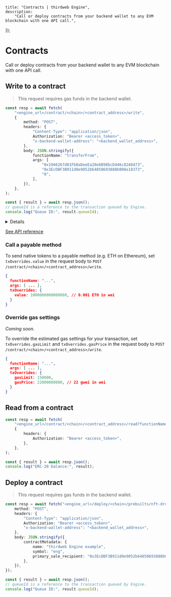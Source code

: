 
	title: "Contracts | thirdweb Engine",
	description:
		"Call or deploy contracts from your backend wallet to any EVM blockchain with one API call.",
});

# Contracts

Call or deploy contracts from your backend wallet to any EVM blockchain with one API call.

## Write to a contract

> This request requires gas funds in the backend wallet.

```ts
const resp = await fetch(
	"<engine_url>/contract/<chain>/<contract_address>/write",
	{
		method: "POST",
		headers: {
			"Content-Type": "application/json",
			Authorization: "Bearer <access_token>",
			"x-backend-wallet-address": "<backend_wallet_address>",
		},
		body: JSON.stringify({
			functionName: "transferFrom",
			args: [
				"0x1946267d81Fb8aDeeEa28e6B98bcD446c8248473",
				"0x3EcDBF3B911d0e9052b64850693888b008e18373",
				"0",
			],
		}),
	},
);

const { result } = await resp.json();
// queueId is a reference to the transaction queued by Engine.
console.log("Queue ID:", result.queueId);
```

<Details id="handling-overloaded-functions" summary="Handling overloaded functions">

If there are multiple signatures for `functionName` on the contract, provide the full signature with args.

**Example**

Your contract has two functions named `mintTo`:

```solidity
function mintTo(address to) public
```

```solidity
function mintTo(address to, uint256 quantity) public
```

This is the request body to call the second function:

```json
{
	"functionName": "mintTo(address, uint256)",
	"args": ["0x4Ff9aa707AE1eAeb40E581DF2cf4e14AffcC553d", "3"]
}
```

</Details>

[See API reference](https://redocly.github.io/redoc/?url=https://demo.web3api.thirdweb.com/json#tag/Contract/operation/write)

### Call a payable method

To send native tokens to a payable method (e.g. ETH on Ethereum), set `txOverrides.value` in the request body to `POST /contract/<chain>/<contract_address>/write`.

```json
{
  functionName: "...",
  args: [ ... ],
  txOverrides: {
    value: 1000000000000000, // 0.001 ETH in wei
  }
}
```

### Override gas settings

_Coming soon._

To override the estimated gas settings for your transaction, set `txOverrides.gasLimit` and `txOverrides.gasPrice` in the request body to `POST /contract/<chain>/<contract_address>/write`.

```json
{
  functionName: "...",
  args: [ ... ],
  txOverrides: {
    gasLimit: 150000,
    gasPrice: 22000000000, // 22 gwei in wei
  }
}
```

## Read from a contract

```ts
const resp = await fetch(
	"<engine_url>/contract/<chain>/<contract_address>/read?functionName=balanceOf&args=0x3EcDBF3B911d0e9052b64850693888b008e18373",
	{
		headers: {
			Authorization: "Bearer <access_token>",
		},
	},
);

const { result } = await resp.json();
console.log("ERC-20 balance:", result);
```

## Deploy a contract

> This request requires gas funds in the backend wallet.

```ts
const resp = await fetch("<engine_url>/deploy/<chain>/prebuilts/nft-drop", {
	method: "POST",
	headers: {
		"Content-Type": "application/json",
		Authorization: "Bearer <access_token>",
		"x-backend-wallet-address": "<backend_wallet_address>",
	},
	body: JSON.stringify({
		contractMetadata: {
			name: "thirdweb Engine example",
			symbol: "eng",
			primary_sale_recipient: "0x3EcDBF3B911d0e9052b64850693888b008e18373",
		},
	}),
});

const { result } = await resp.json();
// queueId is a reference to the transaction queued by Engine.
console.log("Queue ID:", result.queueId);
```
